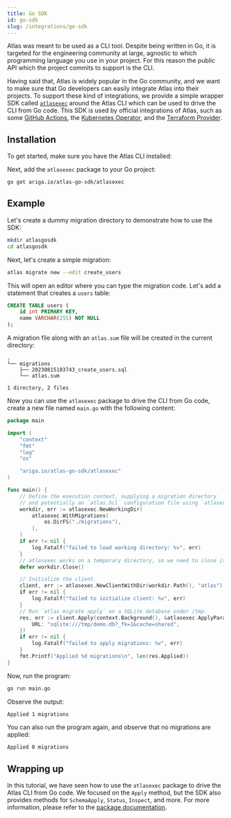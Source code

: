 ```yaml
---
title: Go SDK
id: go-sdk
slug: /integrations/go-sdk
---
```



Atlas was meant to be used as a CLI tool. Despite being written in Go, it is targeted for the
engineering community at large, agnostic to which programming language you use in your project.
For this reason the public API which the project commits to support is the CLI.

Having said that, Atlas is widely popular in the Go community, and we want to make sure that
Go developers can easily integrate Atlas into their projects. To support these kind of integrations,
we provide a simple wrapper SDK called [`atlasexec`](https://github.com/ariga/atlas-go-sdk/tree/master/atlasexec) 
around the Atlas CLI which can be used to drive the CLI from Go code. This SDK is used by official 
integrations of Atlas, such as some [GitHub Actions](/integrations/github-actions), the [Kubernetes Operator](/integrations/kubernetes/operator),
and the [Terraform Provider](/integrations/terraform-provider).

## Installation

To get started, make sure you have the Atlas CLI installed:

<InstallationInstructions />

Next, add the `atlasexec` package to your Go project:

```bash
go get ariga.io/atlas-go-sdk/atlasexec
```

## Example

Let's create a dummy migration directory to demonstrate how to use the SDK:

```bash
mkdir atlasgosdk
cd atlasgosdk
```

Next, let's create a simple migration:

```bash
atlas migrate new --edit create_users
```

This will open an editor where you can type the migration code. Let's add a statement
that creates a `users` table:

```sql
CREATE TABLE users (
    id int PRIMARY KEY,
    name VARCHAR(255) NOT NULL
);
```
A migration file along with an `atlas.sum` file will be created in the current directory:

```
.
└── migrations
    ├── 20230815103743_create_users.sql
    └── atlas.sum

1 directory, 2 files
```


Now you can use the `atlasexec` package to drive the CLI from  Go code, create a new file named `main.go` with the following content:

```go
package main

import (
	"context"
	"fmt"
	"log"
	"os"

	"ariga.io/atlas-go-sdk/atlasexec"
)

func main() {
	// Define the execution context, supplying a migration directory
	// and potentially an `atlas.hcl` configuration file using `atlasexec.WithHCL`.
	workdir, err := atlasexec.NewWorkingDir(
		atlasexec.WithMigrations(
			os.DirFS("./migrations"),
		),
	)
	if err != nil {
		log.Fatalf("failed to load working directory: %v", err)
	}
	// atlasexec works on a temporary directory, so we need to close it
	defer workdir.Close()

	// Initialize the client.
	client, err := atlasexec.NewClientWithDir(workdir.Path(), "atlas")
	if err != nil {
		log.Fatalf("failed to initialize client: %v", err)
	}
	// Run `atlas migrate apply` on a SQLite database under /tmp.
	res, err := client.Apply(context.Background(), &atlasexec.ApplyParams{
		URL: "sqlite:///tmp/demo.db?_fk=1&cache=shared",
	})
	if err != nil {
		log.Fatalf("failed to apply migrations: %v", err)
	}
	fmt.Printf("Applied %d migrations\n", len(res.Applied))
}
```

Now, run the program:

```bash
go run main.go
```

Observe the output:

```bash
Applied 1 migrations
```

You can also run the program again, and observe that no migrations are applied:

```bash
Applied 0 migrations
```

## Wrapping up

In this tutorial, we have seen how to use the `atlasexec` package to drive the Atlas CLI from Go code.
We focused on the `Apply` method, but the SDK also provides methods for `SchemaApply`, `Status`, `Inspect`, and more.
For more information, please refer to the [package documentation](https://pkg.go.dev/ariga.io/atlas-go-sdk@master/atlasexec).

